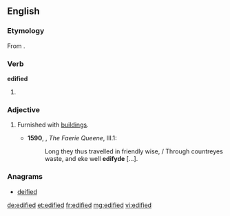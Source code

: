 ==English==
===Etymology===
From {{suffix|edify|ed}}.

===Verb===
'''edified'''

# {{past of|edify}}

===Adjective===
{{en-adj}}

# {{obsolete}} Furnished with [[building]]s.
#*'''1590''', {{w|Edmund Spenser}}, ''The Faerie Queene'', III.1:
#*:Long they thus travelled in friendly wise, / Through countreyes waste, and eke well '''edifyde''' [...].

===Anagrams===
* [[deified#English|deified]]

[[de:edified]]
[[et:edified]]
[[fr:edified]]
[[mg:edified]]
[[vi:edified]]